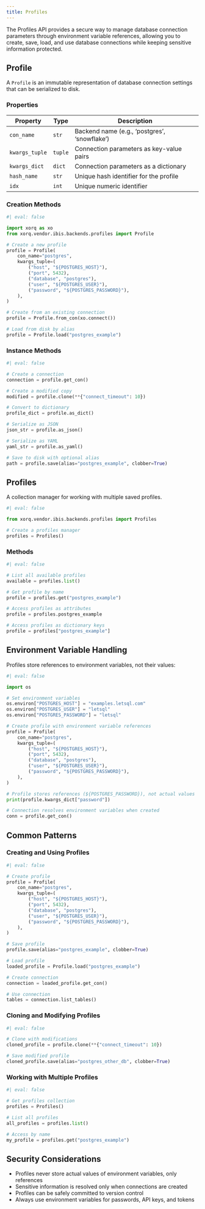 ```yaml
---
title: Profiles
---
```


The Profiles API provides a secure way to manage database connection parameters through environment variable references, allowing you to create, save, load, and use database connections while keeping sensitive information protected.

## Profile

A `Profile` is an immutable representation of database connection settings that can be serialized to disk.

### Properties

| Property | Type | Description |
|----------|------|-------------|
| `con_name` | `str` | Backend name (e.g., 'postgres', 'snowflake') |
| `kwargs_tuple` | `tuple` | Connection parameters as key-value pairs |
| `kwargs_dict` | `dict` | Connection parameters as a dictionary |
| `hash_name` | `str` | Unique hash identifier for the profile |
| `idx` | `int` | Unique numeric identifier |

### Creation Methods

```python
#| eval: false

import xorq as xo 
from xorq.vendor.ibis.backends.profiles import Profile

# Create a new profile
profile = Profile(
    con_name="postgres",
    kwargs_tuple=(
        ("host", "${POSTGRES_HOST}"),
        ("port", 5432),
        ("database", "postgres"),
        ("user", "${POSTGRES_USER}"),
        ("password", "${POSTGRES_PASSWORD}"),
    ),
)

# Create from an existing connection
profile = Profile.from_con(xo.connect())

# Load from disk by alias
profile = Profile.load("postgres_example")
```

### Instance Methods

```python
#| eval: false

# Create a connection
connection = profile.get_con()

# Create a modified copy
modified = profile.clone(**{"connect_timeout": 10})

# Convert to dictionary
profile_dict = profile.as_dict()

# Serialize as JSON
json_str = profile.as_json()

# Serialize as YAML
yaml_str = profile.as_yaml()

# Save to disk with optional alias
path = profile.save(alias="postgres_example", clobber=True)
```

## Profiles

A collection manager for working with multiple saved profiles.

```python
#| eval: false

from xorq.vendor.ibis.backends.profiles import Profiles

# Create a profiles manager
profiles = Profiles()
```

### Methods

```python
#| eval: false

# List all available profiles
available = profiles.list()

# Get profile by name
profile = profiles.get("postgres_example")

# Access profiles as attributes
profile = profiles.postgres_example

# Access profiles as dictionary keys
profile = profiles["postgres_example"]
```

## Environment Variable Handling

Profiles store references to environment variables, not their values:

```python
#| eval: false

import os

# Set environment variables
os.environ["POSTGRES_HOST"] = "examples.letsql.com"
os.environ["POSTGRES_USER"] = "letsql"
os.environ["POSTGRES_PASSWORD"] = "letsql"

# Create profile with environment variable references
profile = Profile(
    con_name="postgres",
    kwargs_tuple=(
        ("host", "${POSTGRES_HOST}"),
        ("port", 5432),
        ("database", "postgres"),
        ("user", "${POSTGRES_USER}"),
        ("password", "${POSTGRES_PASSWORD}"),
    ),
)

# Profile stores references (${POSTGRES_PASSWORD}), not actual values
print(profile.kwargs_dict["password"])  

# Connection resolves environment variables when created
conn = profile.get_con()
```

## Common Patterns

### Creating and Using Profiles

```python
#| eval: false

# Create profile
profile = Profile(
    con_name="postgres",
    kwargs_tuple=(
        ("host", "${POSTGRES_HOST}"),
        ("port", 5432),
        ("database", "postgres"),
        ("user", "${POSTGRES_USER}"),
        ("password", "${POSTGRES_PASSWORD}"),
    ),
)

# Save profile
profile.save(alias="postgres_example", clobber=True)

# Load profile
loaded_profile = Profile.load("postgres_example")

# Create connection
connection = loaded_profile.get_con()

# Use connection
tables = connection.list_tables()
```

### Cloning and Modifying Profiles

```python
#| eval: false

# Clone with modifications
cloned_profile = profile.clone(**{"connect_timeout": 10})

# Save modified profile
cloned_profile.save(alias="postgres_other_db", clobber=True)
```

### Working with Multiple Profiles

```python
#| eval: false

# Get profiles collection
profiles = Profiles()

# List all profiles
all_profiles = profiles.list()

# Access by name
my_profile = profiles.get("postgres_example")
```

## Security Considerations

- Profiles never store actual values of environment variables, only references
- Sensitive information is resolved only when connections are created
- Profiles can be safely committed to version control
- Always use environment variables for passwords, API keys, and tokens